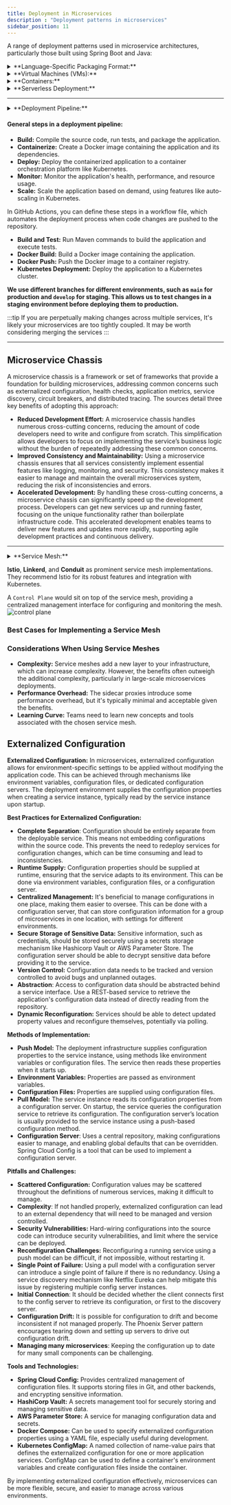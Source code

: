 ```yaml
---
title: Deployment in Microservices
description : "Deployment patterns in microservices"
sidebar_position: 11
---
```


A range of deployment patterns used in microservice architectures, particularly those built using Spring Boot and Java:

<details>
  <summary>**Language-Specific Packaging Format:**</summary>

This traditional approach involves deploying services as executable packages, such as JAR or WAR files. These packages contain the compiled code and necessary dependencies, requiring manual configuration of the runtime environment on the target machine. The deployment pipeline typically builds the package and uses a service management interface to deploy it to the production environment.

- **Benefits:**
  - Efficient resource utilization
  - Fast deployment
- **Drawbacks:**
  -  **Lack of Encapsulation of the Technology Stack:** Requires operations teams to have detailed knowledge of each service's deployment requirements, increasing complexity and risk of errors.
  -  **No Ability to Constrain Resources:** Inability to limit resource consumption by individual services, potentially leading to resource starvation for other services.
  -  **Lack of Isolation:** Running multiple services on the same machine without isolation can lead to conflicts and dependencies.
  -  **Automatic Placement Challenges:** Determining where to place service instances automatically is difficult.
</details>

<details>
  <summary>**Virtual Machines (VMs):**</summary>

  **Virtual Machines (VMs):** Deploying services as VMs offers greater isolation and resource control than language-specific packages. Each service instance runs in its own VM, reducing conflicts and dependencies. The deployment pipeline creates VM images, including the service and its runtime environment, and deploys them to the production environment.
</details>

<details>
  <summary>**Containers:**</summary>

  **Containers:** Containers, such as Docker, provide a lightweight and portable approach to deploying microservices. Each service instance runs in its own container, offering similar benefits to VMs but with greater efficiency and speed. Deployment pipelines build container images and use container orchestration platforms like Kubernetes to manage and deploy the services.

  **Kubernetes:** Kubernetes is a popular container orchestration platform used to deploy and manage containerized microservices at scale. It provides features for automated deployment, scaling, service discovery, and health monitoring. Deployment pipelines typically interact with Kubernetes APIs to deploy and manage services.
</details>

<details>
  <summary>**Serverless Deployment:**</summary>

  **Serverless Deployment:** In serverless deployment, developers only need to upload the service code, while the serverless platform manages infrastructure concerns. Platforms like AWS Lambda handle scaling, resource allocation, and execution automatically, allowing developers to focus on business logic.
</details>

---

<details>
    <summary>**Deployment Pipeline:**</summary>

    **Deployment Pipeline:** A critical aspect of microservice deployment is a robust deployment pipeline that automates the process from code commit to production release. This pipeline typically includes stages for building, testing, packaging, and deploying the service, often using tools like Jenkins or similar CI/CD platforms.
</details>

#### General steps in a deployment pipeline:
- **Build:** Compile the source code, run tests, and package the application.
- **Containerize:** Create a Docker image containing the application and its dependencies.
- **Deploy:** Deploy the containerized application to a container orchestration platform like Kubernetes.
- **Monitor:** Monitor the application's health, performance, and resource usage.
- **Scale:** Scale the application based on demand, using features like auto-scaling in Kubernetes.

In GitHub Actions, you can define these steps in a workflow file, which automates the deployment process when code changes are pushed to the repository.
- **Build and Test:** Run Maven commands to build the application and execute tests.
- **Docker Build:** Build a Docker image containing the application.
- **Docker Push:** Push the Docker image to a container registry.
- **Kubernetes Deployment:** Deploy the application to a Kubernetes cluster.

**We use different branches for different environments, such as `main` for production and `develop` for staging.
This allows us to test changes in a staging environment before deploying them to production.**

:::tip
If you are perpetually making changes across multiple services, It's likely your microservices are too tightly coupled.
It may be worth considering merging the services
:::

---
## Microservice Chassis

A microservice chassis is a framework or set of frameworks that provide a foundation for building microservices,
addressing common concerns such as externalized configuration, health checks, application metrics, service discovery,
circuit breakers, and distributed tracing. The sources detail three key benefits of adopting this approach:

- **Reduced Development Effort:**  A microservice chassis handles numerous cross-cutting concerns, reducing the amount of code developers need to write and configure from scratch. This simplification allows developers to focus on implementing the service’s business logic without the burden of repeatedly addressing these common concerns.
- **Improved Consistency and Maintainability:**  Using a microservice chassis ensures that all services consistently implement essential features like logging, monitoring, and security.  This consistency makes it easier to manage and maintain the overall microservices system, reducing the risk of inconsistencies and errors.
- **Accelerated Development:**  By handling these cross-cutting concerns, a microservice chassis can significantly speed up the development process. Developers can get new services up and running faster, focusing on the unique functionality rather than boilerplate infrastructure code. This accelerated development enables teams to deliver new features and updates more rapidly, supporting agile development practices and continuous delivery.


---

<details>
  <summary>**Service Mesh:**</summary>

  ### What is a Service Mesh?
  A service mesh is a dedicated infrastructure layer that manages communication between services in a microservices architecture.
  It acts as an intermediary for all network traffic flowing in and out of services,
  handling tasks such as service discovery, load balancing, traffic routing, security, and observability.
  It's essentially a **network of proxies** deployed alongside each service instance,
  often referred to as "sidecar proxies," forming a mesh-like structure for managing communications.

  ### Key Functions and Benefits of a Service Mesh

  - **Traffic Management:**  Service meshes offer fine-grained control over traffic routing. This allows you to implement strategies like:
    - **Canary Releases:** Gradually roll out new service versions to a subset of users, minimizing risks associated with deployments.
    - **A/B Testing:** Route traffic to different service versions for testing and experimentation purposes.
    - **Blue/Green Deployments:**  Seamlessly switch traffic between different environments (blue and green) for zero-downtime deployments.

  - **Resilience:** Service meshes enhance application resilience by handling failures gracefully:
    - **Circuit Breaking:**  Prevent cascading failures by automatically stopping requests to failing services.
    - **Retries:**  Automatically retry failed requests to potentially recover from transient errors.
    - **Timeouts:**  Set limits on how long requests can take, preventing long-running requests from blocking resources.

  - **Security:** Service meshes can improve security by:
    - **Mutual TLS (mTLS):**  Encrypt communication between services, ensuring confidentiality and integrity.
    - **Access Control:**  Enforce access policies to restrict communication between services.

  - **Observability:** Service meshes provide valuable insights into the behavior of microservices:
    - **Metrics Collection:** Collect metrics on request rates, latency, error rates, and other performance indicators.
    - **Distributed Tracing:** Track requests across multiple services to understand their flow and identify performance bottlenecks.
    - **Logging:** Aggregate and manage logs from all services in a centralized location.

  **Service Mesh:** A service mesh, such as Istio, enhances communication and management capabilities in a microservices environment. It provides features like service discovery, load balancing, traffic management, and security policies, often operating alongside a container orchestration platform like Kubernetes.
</details>

**Istio**, **Linkerd**, and **Conduit** as prominent service mesh implementations.
They recommend Istio for its robust features and integration with Kubernetes.

A `Control Plane` would sit on top of the service mesh, providing a centralized management interface for configuring and monitoring the mesh.
![control plane](./img/control-plane.svg)

### Best Cases for Implementing a Service Mesh

### Considerations When Using Service Meshes

  * **Complexity:**  Service meshes add a new layer to your infrastructure, which can increase complexity. However, the benefits often outweigh the additional complexity, particularly in large-scale microservices deployments.
  * **Performance Overhead:**  The sidecar proxies introduce some performance overhead, but it's typically minimal and acceptable given the benefits.
  * **Learning Curve:**  Teams need to learn new concepts and tools associated with the chosen service mesh.

##  Externalized Configuration
**Externalized Configuration:** In microservices, externalized configuration allows for environment-specific settings to be applied without modifying the application code. This can be achieved through mechanisms like environment variables,
configuration files, or dedicated configuration servers. The deployment environment supplies the configuration properties when creating a service instance,
typically read by the service instance upon startup.

**Best Practices for Externalized Configuration:**
*   **Complete Separation**: Configuration should be entirely separate from the deployable service. This means not embedding configurations within the source code. This prevents the need to redeploy services for configuration changes, which can be time consuming and lead to inconsistencies.
*   **Runtime Supply:** Configuration properties should be supplied at runtime, ensuring that the service adapts to its environment. This can be done via environment variables, configuration files, or a configuration server.
*   **Centralized Management:** It's beneficial to manage configurations in one place, making them easier to oversee. This can be done with a configuration server, that can store configuration information for a group of microservices in one location, with settings for different environments.
*   **Secure Storage of Sensitive Data:** Sensitive information, such as credentials, should be stored securely using a secrets storage mechanism like Hashicorp Vault or AWS Parameter Store. The configuration server should be able to decrypt sensitive data before providing it to the service.
*   **Version Control:** Configuration data needs to be tracked and version controlled to avoid bugs and unplanned outages.
*   **Abstraction**: Access to configuration data should be abstracted behind a service interface. Use a REST-based service to retrieve the application's configuration data instead of directly reading from the repository.
*   **Dynamic Reconfiguration:** Services should be able to detect updated property values and reconfigure themselves, potentially via polling.

**Methods of Implementation:**

*   **Push Model:** The deployment infrastructure supplies configuration properties to the service instance, using methods like environment variables or configuration files. The service then reads these properties when it starts up.
*   **Environment Variables:** Properties are passed as environment variables.
*  **Configuration Files:** Properties are supplied using configuration files.
*   **Pull Model:** The service instance reads its configuration properties from a configuration server. On startup, the service queries the configuration service to retrieve its configuration. The configuration server’s location is usually provided to the service instance using a push-based configuration method.
*   **Configuration Server**: Uses a central repository, making configurations easier to manage, and enabling global defaults that can be overridden. Spring Cloud Config is a tool that can be used to implement a configuration server.

**Pitfalls and Challenges:**
*   **Scattered Configuration:** Configuration values may be scattered throughout the definitions of numerous services, making it difficult to manage.
*  **Complexity**: If not handled properly, externalized configuration can lead to an external dependency that will need to be managed and version controlled.
*  **Security Vulnerabilities:** Hard-wiring configurations into the source code can introduce security vulnerabilities, and limit where the service can be deployed.
*   **Reconfiguration Challenges:** Reconfiguring a running service using a push model can be difficult, if not impossible, without restarting it.
*   **Single Point of Failure:** Using a pull model with a configuration server can introduce a single point of failure if there is no redundancy. Using a service discovery mechanism like Netflix Eureka can help mitigate this issue by registering multiple config server instances.
* **Initial Connection**: It should be decided whether the client connects first to the config server to retrieve its configuration, or first to the discovery server.
*   **Configuration Drift:** It is possible for configuration to drift and become inconsistent if not managed properly. The Phoenix Server pattern encourages tearing down and setting up servers to drive out configuration drift.
* **Managing many microservices**: Keeping the configuration up to date for many small components can be challenging.

**Tools and Technologies:**
*   **Spring Cloud Config:** Provides centralized management of configuration files. It supports storing files in Git, and other backends, and encrypting sensitive information.
*   **HashiCorp Vault:** A secrets management tool for securely storing and managing sensitive data.
*   **AWS Parameter Store:** A service for managing configuration data and secrets.
*   **Docker Compose:** Can be used to specify externalized configuration properties using a YAML file, especially useful during development.
*   **Kubernetes ConfigMap:** A named collection of name-value pairs that defines the externalized configuration for one or more application services. ConfigMap can be used to define a container's environment variables and create configuration files inside the container.

By implementing externalized configuration effectively, microservices can be more flexible, secure, and easier to manage across various environments.
